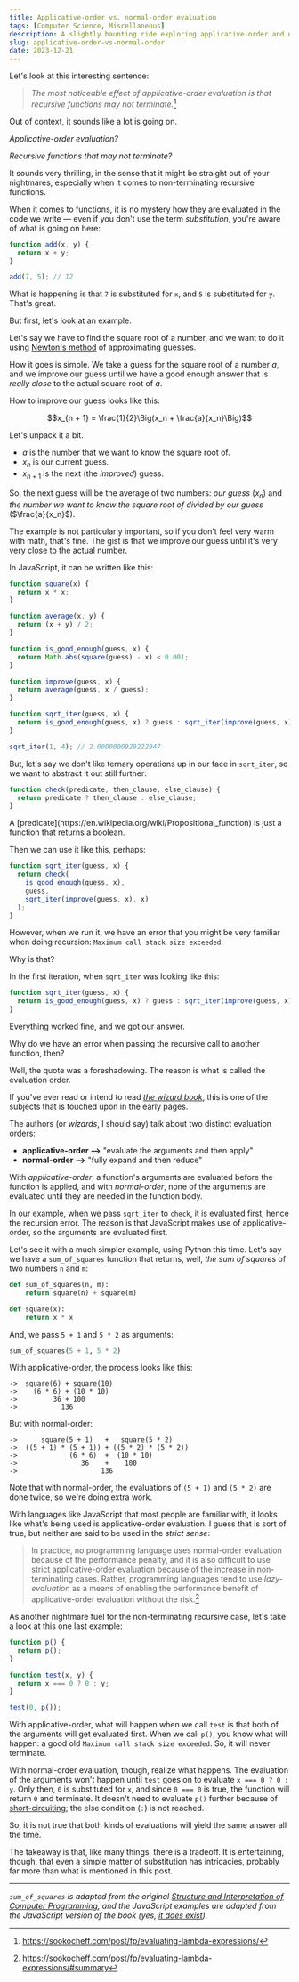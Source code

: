 ```yaml
---
title: Applicative-order vs. normal-order evaluation
tags: [Computer Science, Miscellaneous]
description: A slightly haunting ride exploring applicative-order and normal-order evaluation.
slug: applicative-order-vs-normal-order
date: 2023-12-21
---
```


Let's look at this interesting sentence:

> _The most noticeable effect of applicative-order evaluation is that recursive functions may not terminate._[^1]

Out of context, it sounds like a lot is going on.

_Applicative-order evaluation?_

_Recursive functions that may not terminate?_

It sounds very thrilling, in the sense that it might be straight out of your nightmares, especially when it comes to non-terminating recursive functions.

When it comes to functions, it is no mystery how they are evaluated in the code we write — even if you don't use the term _substitution_, you're aware of what is going on here:

```js
function add(x, y) { 
  return x + y; 
}

add(7, 5); // 12
```

What is happening is that `7` is substituted for `x`, and `5` is substituted for `y`. That's great.

But first, let's look at an example.

Let's say we have to find the square root of a number, and we want to do it using [Newton's method](https://ocw.mit.edu/courses/18-335j-introduction-to-numerical-methods-spring-2019/0a734ecc94b60a26213488e68588bc8d_MIT18_335JS19_lec1.pdf) of approximating guesses.

How it goes is simple. We take a guess for the square root of a number $a$, and we improve our guess until we have a good enough answer that is _really close_ to the actual square root of $a$.

How to improve our guess looks like this:

$$x_{n + 1} = \frac{1}{2}\Big(x_n + \frac{a}{x_n}\Big)$$

Let's unpack it a bit.

- $a$ is the number that we want to know the square root of.
- $x_n$ is our current guess.
- $x_{n + 1}$ is the next (the _improved_) guess.

So, the next guess will be the average of two numbers: *our guess* ($x_n$) and *the number we want to know the square root of divided by our guess* ($\frac{a}{x_n}$).

The example is not particularly important, so if you don't feel very warm with math, that's fine. The gist is that we improve our guess until it's very very close to the actual number.

In JavaScript, it can be written like this:

```js
function square(x) {
  return x * x;
}

function average(x, y) {
  return (x + y) / 2;
}

function is_good_enough(guess, x) {
  return Math.abs(square(guess) - x) < 0.001;
}

function improve(guess, x) {
  return average(guess, x / guess);
}

function sqrt_iter(guess, x) {
  return is_good_enough(guess, x) ? guess : sqrt_iter(improve(guess, x), x);
}

sqrt_iter(1, 4); // 2.0000000929222947
```

But, let's say we don't like ternary operations up in our face in `sqrt_iter`, so we want to abstract it out still further:

```js
function check(predicate, then_clause, else_clause) {
  return predicate ? then_clause : else_clause;
}
```

<Note>
A [predicate](https://en.wikipedia.org/wiki/Propositional_function) is just a function that returns a boolean.
</Note>

Then we can use it like this, perhaps:

```js
function sqrt_iter(guess, x) {
  return check(
    is_good_enough(guess, x),
    guess,
    sqrt_iter(improve(guess, x), x)
  );
}
```

However, when we run it, we have an error that you might be very familiar when doing recursion: `Maximum call stack size exceeded`.

Why is that?

In the first iteration, when `sqrt_iter` was looking like this:

```js
function sqrt_iter(guess, x) {
  return is_good_enough(guess, x) ? guess : sqrt_iter(improve(guess, x), x);
}
```

Everything worked fine, and we got our answer.

Why do we have an error when passing the recursive call to another function, then?

Well, the quote was a foreshadowing. The reason is what is called the evaluation order.

If you've ever read or intend to read [_the wizard book_](https://web.mit.edu/6.001/6.037/sicp.pdf), this is one of the subjects that is touched upon in the early pages.

The authors (or _wizards_, I should say) talk about two distinct evaluation orders:

- **applicative-order -->** "evaluate the arguments and then apply"
- **normal-order -->** "fully expand and then reduce"

With _applicative-order_, a function's arguments are evaluated before the function is applied, and with _normal-order_, none of the arguments are evaluated until they are needed in the function body.

In our example, when we pass `sqrt_iter` to `check`, it is evaluated first, hence the recursion error. The reason is that JavaScript makes use of applicative-order, so the arguments are evaluated first.

Let's see it with a much simpler example, using Python this time. Let's say we have a `sum_of_squares` function that returns, well, _the sum of squares_ of two numbers `n` and `m`:

```python
def sum_of_squares(n, m):
    return square(n) + square(m)

def square(x):
    return x * x
```

And, we pass `5 + 1` and `5 * 2` as arguments:

```python
sum_of_squares(5 + 1, 5 * 2)
```

With applicative-order, the process looks like this:

```
->  square(6) + square(10)
->    (6 * 6) + (10 * 10)
->         36 + 100
->           136
```

But with normal-order:

```
->      square(5 + 1)   +   square(5 * 2)
->  ((5 + 1) * (5 + 1)) + ((5 * 2) * (5 * 2))
->             (6 * 6)  +  (10 * 10)
->                36    +    100
->                     136
```

Note that with normal-order, the evaluations of `(5 + 1)` and `(5 * 2)` are done twice, so we're doing extra work.

With languages like JavaScript that most people are familiar with, it looks like what's being used is applicative-order evaluation. I guess that is sort of true, but neither are said to be used in the _strict sense_:

> In practice, no programming language uses normal-order evaluation because of the performance penalty, and it is also difficult to use strict applicative-order evaluation because of the increase in non-terminating cases. Rather, programming languages tend to use _lazy-evaluation_ as a means of enabling the performance benefit of applicative-order evaluation without the risk.[^2]

As another nightmare fuel for the non-terminating recursive case, let's take a look at this one last example:

```js
function p() { 
  return p(); 
}

function test(x, y) {
  return x === 0 ? 0 : y;
}

test(0, p());
```

With applicative-order, what will happen when we call `test` is that both of the arguments will get evaluated first. When we call `p()`, you know what will happen: a good old `Maximum call stack size exceeded`. So, it will never terminate.

With normal-order evaluation, though, realize what happens. 
The evaluation of the arguments won't happen until `test` goes on to evaluate `x === 0 ? 0 : y`. Only then, `0` is substituted for `x`, and since `0 === 0` is true, the function will return `0` and terminate. It doesn't need to evaluate `p()` further because of [short-circuiting](https://en.wikipedia.org/wiki/Short-circuit_evaluation); the else condition (`:`) is not reached.

So, it is not true that both kinds of evaluations will yield the same answer all the time. 

The takeaway is that, like many things, there is a tradeoff.
It is entertaining, though, that even a simple matter of substitution has intricacies, probably far more than what is mentioned in this post.

---

_`sum_of_squares` is adapted from the original [Structure and Interpretation of Computer Programming](https://web.mit.edu/6.001/6.037/sicp.pdf#subsection.1.1.5), and the JavaScript examples are adapted from the JavaScript version of the book (yes, [it does exist](https://sourceacademy.org/sicpjs))._

[^1]: https://sookocheff.com/post/fp/evaluating-lambda-expressions/
[^2]: https://sookocheff.com/post/fp/evaluating-lambda-expressions/#summary

